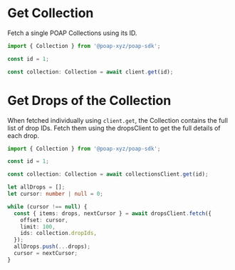 # Get Collection

Fetch a single POAP Collections using its ID.

```typescript
import { Collection } from '@poap-xyz/poap-sdk';

const id = 1;

const collection: Collection = await client.get(id);
```

# Get Drops of the Collection

When fetched individually using `client.get`, the Collection contains the full list of drop IDs. Fetch them using the dropsClient to get the full details of each drop.

```typescript
import { Collection } from '@poap-xyz/poap-sdk';

const id = 1;

const collection: Collection = await collectionsClient.get(id);

let allDrops = [];
let cursor: number | null = 0;

while (cursor !== null) {
  const { items: drops, nextCursor } = await dropsClient.fetch({
    offset: cursor,
    limit: 100,
    ids: collection.dropIds,
  });
  allDrops.push(...drops);
  cursor = nextCursor;
}
```
